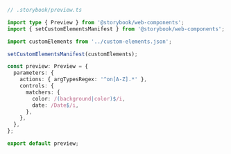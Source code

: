 ```ts
// .storybook/preview.ts

import type { Preview } from '@storybook/web-components';
import { setCustomElementsManifest } from '@storybook/web-components';

import customElements from '../custom-elements.json';

setCustomElementsManifest(customElements);

const preview: Preview = {
  parameters: {
    actions: { argTypesRegex: '^on[A-Z].*' },
    controls: {
      matchers: {
        color: /(background|color)$/i,
        date: /Date$/i,
      },
    },
  },
};

export default preview;
```
